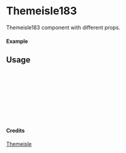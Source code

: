 
<Meta of={Themeisle183} title="Themeisle/Themeisle183" />

# Themeisle183

Themeisle183 component with different props.

#### Example

<Canvas of={Themeisle183.Primary} />

## Usage

```ts
import { Themeisle183 } from "yadl-ui";

const Example = () => {
  return (
      <Themeisle183 />
  );
};

export default Example;
```

#### Credits
[Themeisle](https://themeisle.com/illustrations/)
